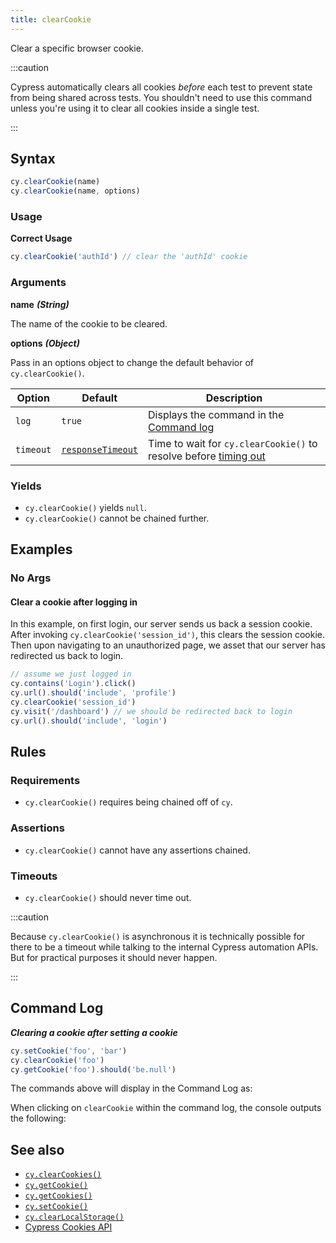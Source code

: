 ```yaml
---
title: clearCookie
---
```


Clear a specific browser cookie.

:::caution

Cypress automatically clears all cookies _before_ each test to prevent state
from being shared across tests. You shouldn't need to use this command unless
you're using it to clear all cookies inside a single test.

:::

## Syntax

```javascript
cy.clearCookie(name)
cy.clearCookie(name, options)
```

### Usage

**<Icon name="check-circle" color="green"></Icon> Correct Usage**

```javascript
cy.clearCookie('authId') // clear the 'authId' cookie
```

### Arguments

**<Icon name="angle-right"></Icon> name** **_(String)_**

The name of the cookie to be cleared.

**<Icon name="angle-right"></Icon> options** **_(Object)_**

Pass in an options object to change the default behavior of `cy.clearCookie()`.

| Option    | Default                                                        | Description                                                                              |
| --------- | -------------------------------------------------------------- | ---------------------------------------------------------------------------------------- |
| `log`     | `true`                                                         | Displays the command in the [Command log](/guides/core-concepts/cypress-app#Command-Log) |
| `timeout` | [`responseTimeout`](/guides/references/configuration#Timeouts) | Time to wait for `cy.clearCookie()` to resolve before [timing out](#Timeouts)            |

### Yields [<Icon name="question-circle"/>](/guides/core-concepts/introduction-to-cypress#Subject-Management)

- `cy.clearCookie()` yields `null`.</li><li>`cy.clearCookie()` cannot be
chained further.

## Examples

### No Args

#### Clear a cookie after logging in <E2EOnlyBadge />

In this example, on first login, our server sends us back a session cookie.
After invoking `cy.clearCookie('session_id')`, this clears the session cookie.
Then upon navigating to an unauthorized page, we asset that our server has
redirected us back to login.

```javascript
// assume we just logged in
cy.contains('Login').click()
cy.url().should('include', 'profile')
cy.clearCookie('session_id')
cy.visit('/dashboard') // we should be redirected back to login
cy.url().should('include', 'login')
```

## Rules

### Requirements [<Icon name="question-circle"/>](/guides/core-concepts/introduction-to-cypress#Chains-of-Commands)

- `cy.clearCookie()` requires being chained off of `cy`.

### Assertions [<Icon name="question-circle"/>](/guides/core-concepts/introduction-to-cypress#Assertions)

- `cy.clearCookie()` cannot have any assertions chained.

### Timeouts [<Icon name="question-circle"/>](/guides/core-concepts/introduction-to-cypress#Timeouts)

- `cy.clearCookie()` should never time out.

:::caution

Because `cy.clearCookie()` is asynchronous it is technically possible for there
to be a timeout while talking to the internal Cypress automation APIs. But for
practical purposes it should never happen.

:::

## Command Log

**_Clearing a cookie after setting a cookie_**

```javascript
cy.setCookie('foo', 'bar')
cy.clearCookie('foo')
cy.getCookie('foo').should('be.null')
```

The commands above will display in the Command Log as:

<DocsImage src="/img/api/clearcookie/clear-cookie-in-browser-tests.png" alt="Command Log for clearcookie" ></DocsImage>

When clicking on `clearCookie` within the command log, the console outputs the
following:

<DocsImage src="/img/api/clearcookie/cleared-cookie-shown-in-console.png" alt="console.log for clearcookie" ></DocsImage>

## See also

- [`cy.clearCookies()`](/api/commands/clearcookies)
- [`cy.getCookie()`](/api/commands/getcookie)
- [`cy.getCookies()`](/api/commands/getcookies)
- [`cy.setCookie()`](/api/commands/setcookie)
- [`cy.clearLocalStorage()`](/api/commands/clearlocalstorage)
- [Cypress Cookies API](/api/cypress-api/cookies)

